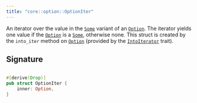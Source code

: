 ```yaml
---
title: "core::option::OptionIter"
---
```


An iterator over the value in the [`Some`](./core-option#some) variant of an [`Option`](./core-option-Option).
The iterator yields one value if the [`Option`](./core-option-Option) is a [`Some`](./core-option#some), otherwise none.
This struct is created by the `into_iter` method on [`Option`](./core-option-Option) (provided by the
[`IntoIterator`](./core-iter-traits-collect-IntoIterator) trait).



## Signature

```rust

#[derive(Drop)]
pub struct OptionIter {
    inner: Option,
}
```


